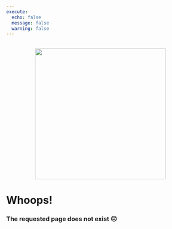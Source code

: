 ```yaml
---
execute: 
  echo: false
  message: false
  warning: false
---
```


:::float-left

<br>
<center>
<img src="404-hippo.png" width=350>
</center>

# Whoops!

### The requested page does not exist 😔

<br>

:::
